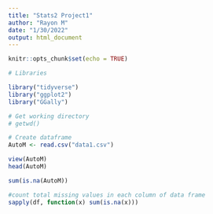 ```yaml
---
title: "Stats2 Project1"
author: "Rayon M"
date: "1/30/2022"
output: html_document
---
```


```r
knitr::opts_chunk$set(echo = TRUE)
```

```r
# Libraries

library("tidyverse")
library("ggplot2")
library("GGally")


```

```r
# Get working directory
# getwd()

```

```r
# Create dataframe
AutoM <- read.csv("data1.csv")

view(AutoM)
head(AutoM)

sum(is.na(AutoM))

#count total missing values in each column of data frame
sapply(df, function(x) sum(is.na(x)))

```

